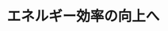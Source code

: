 ﻿---
title: "エネルギー効率の向上へ"
category: "工学院"
vol: 66
interviewee: "花村 克悟"
url: "http://www.tanso.mech.e.titech.ac.jp/hanamura/member.html"
tags: ["エネルギー","抑制","排出","持続","削減"]
pdf: "66-1-hanamura.pdf"
career: ""
pdfurl: "66-1-hanamura/66-1-hanamura.pdf"
preface: "近年、温暖化の一因と考えられているCO2を少しでも減らすため、世界中でさまざまな取り組みが行われている。温暖化の進行を完全に食い止めるには、新たなクリーンエネルギーの開発や省エネルギー化の促進により、排出されるCO2の量を抜本的に削減することが必要不可欠とされているのだ。花村研究室では、社会の持続可能な発展を実現するために、CO2排出量の抑制につながるさまざまな研究を行っている。それらの研究を３つに分けて紹介していこう。"
---
